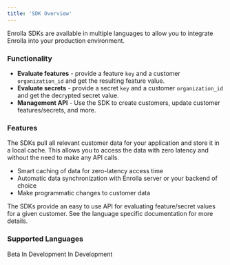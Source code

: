 ```yaml
---
title: 'SDK Overview'
---
```


Enrolla SDKs are available in multiple languages to allow you to integrate Enrolla into your production environment.

### Functionality

- **Evaluate features** - provide a feature `key` and a customer `organization_id` and get the resulting feature value.
- **Evaluate secrets** - provide a secret `key` and a customer `organization_id` and get the decrypted secret value.
- **Management API** - Use the SDK to create customers, update customer features/secrets, and more.

### Features

<Info>
  The SDKs pull all relevant customer data for your application and store it in
  a local cache. This allows you to access the data with zero latency and
  without the need to make any API calls.
</Info>

- Smart caching of data for zero-latency access time
- Automatic data synchronization with Enrolla server or your backend of choice
- Make programmatic changes to customer data

The SDKs provide an easy to use API for evaluating feature/secret values for a given customer. See the language specific documentation for more details.

### Supported Languages

<CardGroup cols={3}>
  <Card title="NodeJS" icon="node" href="/sdk/node">
    Beta
  </Card>
  <Card title="Python" icon="python" href="/sdk/python">
    In Development
  </Card>
  <Card title="Go" icon="golang" href="/sdk/golang">
    In Development
  </Card>
</CardGroup>
